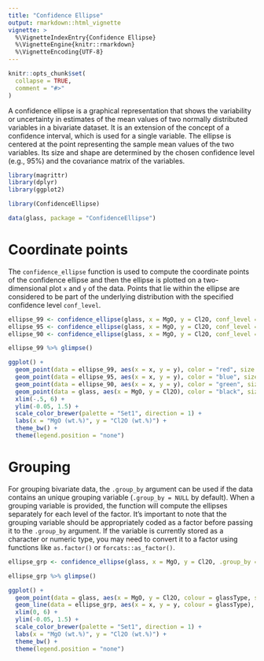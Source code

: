 ```yaml
---
title: "Confidence Ellipse"
output: rmarkdown::html_vignette
vignette: >
  %\VignetteIndexEntry{Confidence Ellipse}
  %\VignetteEngine{knitr::rmarkdown}
  %\VignetteEncoding{UTF-8}
---
```


```r
knitr::opts_chunk$set(
  collapse = TRUE,
  comment = "#>"
)
```

A confidence ellipse is a graphical representation that shows the variability or uncertainty in estimates of the mean values of two normally distributed variables in a bivariate dataset. It is an extension of the concept of a confidence interval, which is used for a single variable. The ellipse is centered at the point representing the sample mean values of the two variables. Its size and shape are determined by the chosen confidence level (e.g., 95%) and the covariance matrix of the variables.

```r
library(magrittr)
library(dplyr)
library(ggplot2)
```

```r
library(ConfidenceEllipse)
```

```r
data(glass, package = "ConfidenceEllipse")
```

# Coordinate points

The `confidence_ellipse` function is used to compute the coordinate points of the confidence ellipse and then the ellipse is plotted on a two-dimensional plot `x` and `y` of the data. Points that lie within the ellipse are considered to be part of the underlying distribution with the specified confidence level `conf_level`.

```r
ellipse_99 <- confidence_ellipse(glass, x = MgO, y = Cl2O, conf_level = 0.99)
ellipse_95 <- confidence_ellipse(glass, x = MgO, y = Cl2O, conf_level = 0.95)
ellipse_90 <- confidence_ellipse(glass, x = MgO, y = Cl2O, conf_level = 0.90)
```

```r
ellipse_99 %>% glimpse()
```

```r
ggplot() +
  geom_point(data = ellipse_99, aes(x = x, y = y), color = "red", size = .1) +
  geom_point(data = ellipse_95, aes(x = x, y = y), color = "blue", size = .1) +
  geom_point(data = ellipse_90, aes(x = x, y = y), color = "green", size = .1) +
  geom_point(data = glass, aes(x = MgO, y = Cl2O), color = "black", size = 3L) +
  xlim(-.5, 6) +
  ylim(-0.05, 1.5) +
  scale_color_brewer(palette = "Set1", direction = 1) +
  labs(x = "MgO (wt.%)", y = "Cl2O (wt.%)") +
  theme_bw() +
  theme(legend.position = "none")
```

# Grouping

For grouping bivariate data, the `.group_by` argument can be used if the data contains an unique grouping variable (`.group_by = NULL` by default). When a grouping variable is provided, the function will compute the ellipses separately for each level of the factor. It's important to note that the grouping variable should be appropriately coded as a factor before passing it to the `.group_by` argument. If the variable is currently stored as a character or numeric type, you may need to convert it to a factor using functions like `as.factor()` or `forcats::as_factor()`.

```r
ellipse_grp <- confidence_ellipse(glass, x = MgO, y = Cl2O, .group_by = glassType)
```

```r
ellipse_grp %>% glimpse()
```

```r
ggplot() +
  geom_point(data = glass, aes(x = MgO, y = Cl2O, colour = glassType, shape = glassType), size = 3L) +
  geom_line(data = ellipse_grp, aes(x = x, y = y, colour = glassType), linewidth = .1) +
  xlim(0, 6) +
  ylim(-0.05, 1.5) +
  scale_color_brewer(palette = "Set1", direction = 1) +
  labs(x = "MgO (wt.%)", y = "Cl2O (wt.%)") +
  theme_bw() +
  theme(legend.position = "none")
```
